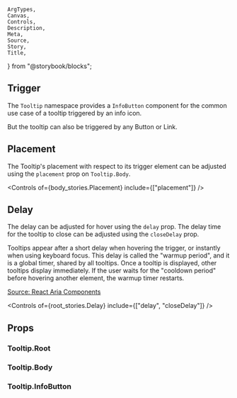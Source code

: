     ArgTypes,
    Canvas,
    Controls,
    Description,
    Meta,
    Source,
    Story,
    Title,
} from "@storybook/blocks";


<Meta title="Tooltip" />
<Title>Tooltip</Title>
<Description of={Tooltip} />
<Canvas of={root_stories.TriggerInfoButton} />

## Trigger

The `Tooltip` namespace provides a `InfoButton` component for the common use
case of a tooltip triggered by an info icon.

<Canvas of={root_stories.TriggerInfoButton} />

But the tooltip can also be triggered by any Button or Link.

<Canvas of={root_stories.TriggerButton} />
<Canvas of={root_stories.TriggerLink} />

## Placement

The Tooltip's placement with respect to its trigger element can be adjusted
using the `placement` prop on `Tooltip.Body`.

<Controls
    of={body_stories.Placement}
    include={["placement"]}
/>
<Canvas of={body_stories.Placement} />

## Delay

The delay can be adjusted for hover using the `delay` prop. The delay time for
the tooltip to close can be adjusted using the `closeDelay` prop.

Tooltips appear after a short delay when hovering the trigger, or instantly when
using keyboard focus. This delay is called the "warmup period", and it is a
global timer, shared by all tooltips. Once a tooltip is displayed, other
tooltips display immediately. If the user waits for the "cooldown period" before
hovering another element, the warmup timer restarts.

[Source: React Aria Components](https://react-spectrum.adobe.com/react-aria/Tooltip.html#delay)

<Controls
    of={root_stories.Delay}
    include={["delay", "closeDelay"]}
/>
<Canvas of={root_stories.Delay} />

## Props

### Tooltip.Root

<ArgTypes of={Tooltip.Root} />

### Tooltip.Body

<ArgTypes of={Tooltip.Body} />

### Tooltip.InfoButton

<ArgTypes of={Tooltip.InfoButton} />
